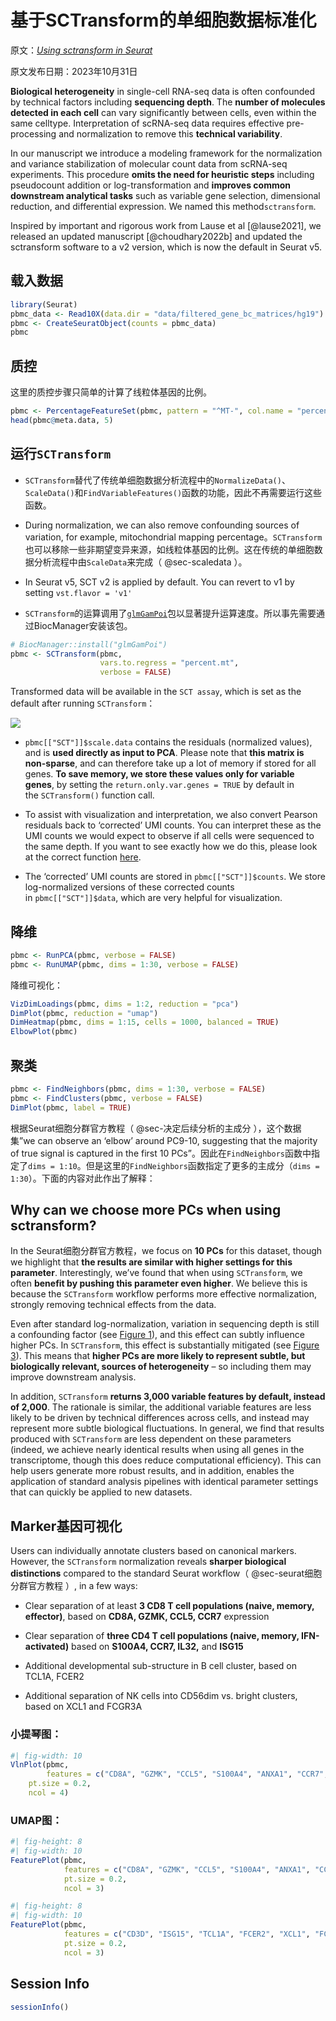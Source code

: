 # 基于SCTransform的单细胞数据标准化 {#sec-sctransform}

原文：[*Using sctransform in Seurat*](https://satijalab.org/seurat/articles/sctransform_vignette)

原文发布日期：2023年10月31日

**Biological heterogeneity** in single-cell RNA-seq data is often confounded by technical factors including **sequencing depth**. The **number of molecules detected in each cell** can vary significantly between cells, even within the same celltype. Interpretation of scRNA-seq data requires effective pre-processing and normalization to remove this **technical variability**.

In our manuscript we introduce a modeling framework for the normalization and variance stabilization of molecular count data from scRNA-seq experiments. This procedure **omits the need for heuristic steps** including pseudocount addition or log-transformation and **improves common downstream analytical tasks** such as variable gene selection, dimensional reduction, and differential expression. We named this method`sctransform`.

Inspired by important and rigorous work from Lause et al [@lause2021], we released an updated manuscript [@choudhary2022b] and updated the sctransform software to a v2 version, which is now the default in Seurat v5.

## 载入数据

```r
library(Seurat)
pbmc_data <- Read10X(data.dir = "data/filtered_gene_bc_matrices/hg19")
pbmc <- CreateSeuratObject(counts = pbmc_data)
pbmc
```

## 质控

这里的质控步骤只简单的计算了线粒体基因的比例。

```r
pbmc <- PercentageFeatureSet(pbmc, pattern = "^MT-", col.name = "percent.mt")
head(pbmc@meta.data, 5)
```

## 运行`SCTransform`

-   `SCTransform`替代了传统单细胞数据分析流程中的`NormalizeData()`、`ScaleData()`和`FindVariableFeatures()`函数的功能，因此不再需要运行这些函数。

-   During normalization, we can also remove confounding sources of variation, for example, mitochondrial mapping percentage。`SCTransform`也可以移除一些非期望变异来源，如线粒体基因的比例。这在传统的单细胞数据分析流程中由`ScaleData`来完成（ @sec-scaledata ）。

-   In Seurat v5, SCT v2 is applied by default. You can revert to v1 by setting `vst.flavor = 'v1'`

-   `SCTransform`的运算调用了[`glmGamPoi`](https://bioconductor.org/packages/release/bioc/html/glmGamPoi.html)包以显著提升运算速度。所以事先需要通过BiocManager安装该包。

```r
# BiocManager::install("glmGamPoi")
pbmc <- SCTransform(pbmc, 
                    vars.to.regress = "percent.mt", 
                    verbose = FALSE)
```

Transformed data will be available in the `SCT assay`, which is set as the default after running `SCTransform`：

![](images/截屏2023-11-23%2019.32.28.png)

-   `pbmc[["SCT"]]$scale.data` contains the residuals (normalized values), and is **used directly as input to PCA**. Please note that **this matrix is non-sparse**, and can therefore take up a lot of memory if stored for all genes. **To save memory, we store these values only for variable genes**, by setting the `return.only.var.genes = TRUE` by default in the `SCTransform()` function call.

-   To assist with visualization and interpretation, we also convert Pearson residuals back to 'corrected' UMI counts. You can interpret these as the UMI counts we would expect to observe if all cells were sequenced to the same depth. If you want to see exactly how we do this, please look at the correct function [here](https://github.com/ChristophH/sctransform/blob/master/R/denoise.R).

-   The 'corrected' UMI counts are stored in `pbmc[["SCT"]]$counts`. We store log-normalized versions of these corrected counts in `pbmc[["SCT"]]$data`, which are very helpful for visualization.

## 降维

```r
pbmc <- RunPCA(pbmc, verbose = FALSE)
pbmc <- RunUMAP(pbmc, dims = 1:30, verbose = FALSE)
```

降维可视化：

```r
VizDimLoadings(pbmc, dims = 1:2, reduction = "pca")
DimPlot(pbmc, reduction = "umap")
DimHeatmap(pbmc, dims = 1:15, cells = 1000, balanced = TRUE)
ElbowPlot(pbmc)
```

## 聚类

```r
pbmc <- FindNeighbors(pbmc, dims = 1:30, verbose = FALSE)
pbmc <- FindClusters(pbmc, verbose = FALSE)
DimPlot(pbmc, label = TRUE)
```

根据Seurat细胞分群官方教程（ @sec-决定后续分析的主成分 ），这个数据集"we can observe an 'elbow' around PC9-10, suggesting that the majority of true signal is captured in the first 10 PCs"。因此在`FindNeighbors`函数中指定了`dims = 1:10`。但是这里的`FindNeighbors`函数指定了更多的主成分（`dims = 1:30`）。下面的内容对此作出了解释：

::: {.callout-tip collapse="true"}
## Why can we choose more PCs when using sctransform?

In the Seurat细胞分群官方教程，we focus on **10 PCs** for this dataset, though we highlight that **the results are similar with higher settings for this parameter**. Interestingly, we've found that when using `SCTransform`, we often **benefit by pushing this parameter even higher**. We believe this is because the `SCTransform` workflow performs more effective normalization, strongly removing technical effects from the data.

Even after standard log-normalization, variation in sequencing depth is still a confounding factor (see [Figure 1](https://genomebiology.biomedcentral.com/articles/10.1186/s13059-019-1874-1)), and this effect can subtly influence higher PCs. In `SCTransform`, this effect is substantially mitigated (see [Figure 3](https://genomebiology.biomedcentral.com/articles/10.1186/s13059-019-1874-1)). This means that **higher PCs are more likely to represent subtle, but biologically relevant, sources of heterogeneity** -- so including them may improve downstream analysis.

In addition, `SCTransform` **returns 3,000 variable features by default, instead of 2,000**. The rationale is similar, the additional variable features are less likely to be driven by technical differences across cells, and instead may represent more subtle biological fluctuations. In general, we find that results produced with `SCTransform` are less dependent on these parameters (indeed, we achieve nearly identical results when using all genes in the transcriptome, though this does reduce computational efficiency). This can help users generate more robust results, and in addition, enables the application of standard analysis pipelines with identical parameter settings that can quickly be applied to new datasets.
:::

## Marker基因可视化

Users can individually annotate clusters based on canonical markers. However, the `SCTransform` normalization reveals **sharper biological distinctions** compared to the standard Seurat workflow（ @sec-seurat细胞分群官方教程 ）, in a few ways:

-   Clear separation of at least **3 CD8 T cell populations (naive, memory, effector)**, based on **CD8A, GZMK, CCL5, CCR7** expression

-   Clear separation of **three CD4 T cell populations (naive, memory, IFN-activated)** based on **S100A4, CCR7, IL32,** and **ISG15**

-   Additional developmental sub-structure in B cell cluster, based on TCL1A, FCER2

-   Additional separation of NK cells into CD56dim vs. bright clusters, based on XCL1 and FCGR3A

### 小提琴图：

```r
#| fig-width: 10
VlnPlot(pbmc, 
        features = c("CD8A", "GZMK", "CCL5", "S100A4", "ANXA1", "CCR7", "ISG15", "CD3D"),
    pt.size = 0.2, 
    ncol = 4)
```

### UMAP图：

```r
#| fig-height: 8
#| fig-width: 10
FeaturePlot(pbmc, 
            features = c("CD8A", "GZMK", "CCL5", "S100A4", "ANXA1", "CCR7"), 
            pt.size = 0.2,
            ncol = 3)
```

```r
#| fig-height: 8
#| fig-width: 10
FeaturePlot(pbmc, 
            features = c("CD3D", "ISG15", "TCL1A", "FCER2", "XCL1", "FCGR3A"), 
            pt.size = 0.2,
            ncol = 3)
```

::: {.callout-note collapse="true" icon="false"}
## Session Info

```r
sessionInfo()
```
:::
